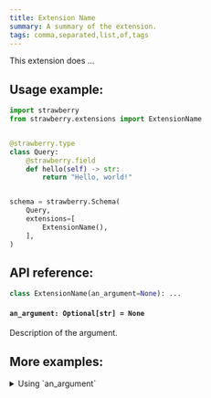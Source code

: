 ```yaml
---
title: Extension Name
summary: A summary of the extension.
tags: comma,separated,list,of,tags
---
```

This extension does ...

## Usage example:

```python
import strawberry
from strawberry.extensions import ExtensionName


@strawberry.type
class Query:
    @strawberry.field
    def hello(self) -> str:
        return "Hello, world!"


schema = strawberry.Schema(
    Query,
    extensions=[
        ExtensionName(),
    ],
)
```

## API reference:

```python
class ExtensionName(an_argument=None): ...
```

#### `an_argument: Optional[str] = None`

Description of the argument.

## More examples:

<details>
  <summary>Using `an_argument`</summary>

```python
import strawberry
from strawberry.extensions import ValidationCache

schema = strawberry.Schema(
    Query,
    extensions=[
        ExtensionName(an_argument="something"),
    ],
)
```

</details>
